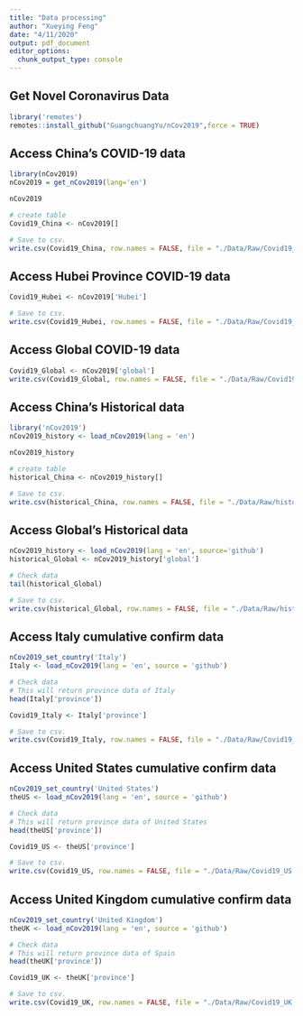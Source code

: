 ```yaml
---
title: "Data processing"
author: "Xueying Feng"
date: "4/11/2020"
output: pdf_document
editor_options: 
  chunk_output_type: console
---
```

## Get Novel Coronavirus Data

```r
library('remotes')
remotes::install_github("GuangchuangYu/nCov2019",force = TRUE)
```

## Access China's COVID-19 data 

```r
library(nCov2019)
nCov2019 = get_nCov2019(lang='en')

nCov2019 

# create table
Covid19_China <- nCov2019[] 

# Save to csv.
write.csv(Covid19_China, row.names = FALSE, file = "./Data/Raw/Covid19_China.csv")
```

## Access Hubei Province COVID-19 data 

```r
Covid19_Hubei <- nCov2019['Hubei']

# Save to csv.
write.csv(Covid19_Hubei, row.names = FALSE, file = "./Data/Raw/Covid19_Hubei.csv")
```


## Access Global COVID-19 data 

```r
Covid19_Global <- nCov2019['global']
write.csv(Covid19_Global, row.names = FALSE, file = "./Data/Raw/Covid19_Global.csv")

```

## Access China's Historical data

```r
library('nCov2019')
nCov2019_history <- load_nCov2019(lang = 'en')

nCov2019_history

# create table
historical_China <- nCov2019_history[] 

# Save to csv.
write.csv(historical_China, row.names = FALSE, file = "./Data/Raw/historical_China.csv")
```

## Access Global's Historical data

```r
nCov2019_history <- load_nCov2019(lang = 'en', source='github')
historical_Global <- nCov2019_history['global']

# Check data
tail(historical_Global)

# Save to csv.
write.csv(historical_Global, row.names = FALSE, file = "./Data/Raw/historical_Global.csv")
```

## Access Italy cumulative confirm data

```r
nCov2019_set_country('Italy') 
Italy <- load_nCov2019(lang = 'en', source = 'github')

# Check data
# This will return province data of Italy
head(Italy['province']) 

Covid19_Italy <- Italy['province']

# Save to csv.
write.csv(Covid19_Italy, row.names = FALSE, file = "./Data/Raw/Covid19_Italy.csv")

```

## Access United States cumulative confirm data

```r
nCov2019_set_country('United States') 
theUS <- load_nCov2019(lang = 'en', source = 'github')

# Check data
# This will return province data of United States
head(theUS['province']) 

Covid19_US <- theUS['province']

# Save to csv.
write.csv(Covid19_US, row.names = FALSE, file = "./Data/Raw/Covid19_US.csv")

```

## Access United Kingdom cumulative confirm data

```r
nCov2019_set_country('United Kingdom') 
theUK <- load_nCov2019(lang = 'en', source = 'github')

# Check data
# This will return province data of Spain
head(theUK['province']) 

Covid19_UK <- theUK['province']

# Save to csv.
write.csv(Covid19_UK, row.names = FALSE, file = "./Data/Raw/Covid19_UK.csv")

```